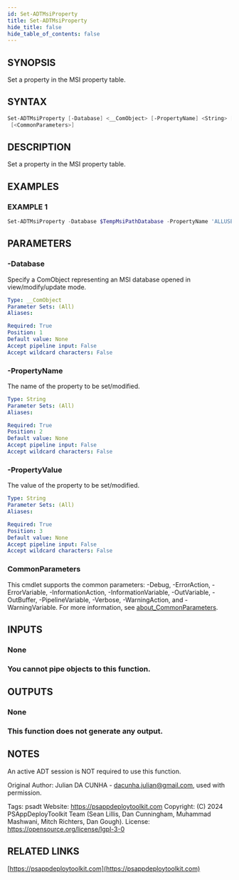 ```yaml
---
id: Set-ADTMsiProperty
title: Set-ADTMsiProperty
hide_title: false
hide_table_of_contents: false
---
```


## SYNOPSIS

Set a property in the MSI property table.

## SYNTAX

```powershell
Set-ADTMsiProperty [-Database] <__ComObject> [-PropertyName] <String> [-PropertyValue] <String>
 [<CommonParameters>]
```

## DESCRIPTION

Set a property in the MSI property table.

## EXAMPLES

### EXAMPLE 1

```powershell
Set-ADTMsiProperty -Database $TempMsiPathDatabase -PropertyName 'ALLUSERS' -PropertyValue '1'
```

## PARAMETERS

### -Database

Specify a ComObject representing an MSI database opened in view/modify/update mode.

```yaml
Type: __ComObject
Parameter Sets: (All)
Aliases:

Required: True
Position: 1
Default value: None
Accept pipeline input: False
Accept wildcard characters: False
```

### -PropertyName

The name of the property to be set/modified.

```yaml
Type: String
Parameter Sets: (All)
Aliases:

Required: True
Position: 2
Default value: None
Accept pipeline input: False
Accept wildcard characters: False
```

### -PropertyValue

The value of the property to be set/modified.

```yaml
Type: String
Parameter Sets: (All)
Aliases:

Required: True
Position: 3
Default value: None
Accept pipeline input: False
Accept wildcard characters: False
```

### CommonParameters

This cmdlet supports the common parameters: -Debug, -ErrorAction, -ErrorVariable, -InformationAction, -InformationVariable, -OutVariable, -OutBuffer, -PipelineVariable, -Verbose, -WarningAction, and -WarningVariable. For more information, see [about_CommonParameters](http://go.microsoft.com/fwlink/?LinkID=113216).

## INPUTS

### None

### You cannot pipe objects to this function.

## OUTPUTS

### None

### This function does not generate any output.

## NOTES

An active ADT session is NOT required to use this function.

Original Author: Julian DA CUNHA - dacunha.julian@gmail.com, used with permission.

Tags: psadt
Website: https://psappdeploytoolkit.com
Copyright: (C) 2024 PSAppDeployToolkit Team (Sean Lillis, Dan Cunningham, Muhammad Mashwani, Mitch Richters, Dan Gough).
License: https://opensource.org/license/lgpl-3-0

## RELATED LINKS

[https://psappdeploytoolkit.com](https://psappdeploytoolkit.com)
